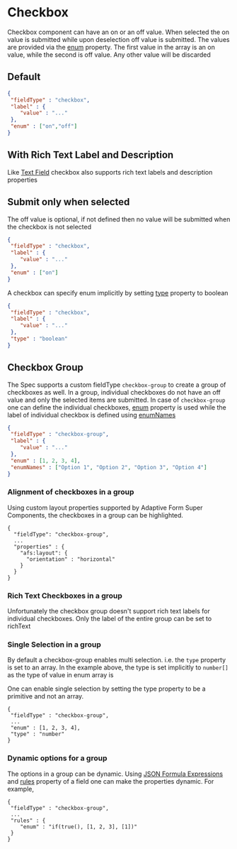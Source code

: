 
# Checkbox

Checkbox component can have an on or an off value. When selected the on value is submitted while upon deselection
off value is submitted.
The values are provided via the
[enum](https://git.corp.adobe.com/pages/livecycle/af2-docs/spec/latest/#field-properties-enum) property. The first
value in the array is an on value, while the second is off value. Any other value will be discarded

## Default

```json
{
 "fieldType" : "checkbox",
 "label" : {
    "value" : "..."
 },
 "enum" : ["on","off"]
}
```
<Story id="crispr-form-components-checkbox--def" />

## With Rich Text Label and Description

Like [Text Field](?path=/docs/crispr-form-components-text-input-field--def) checkbox also supports rich text labels
and description properties

<Story id="crispr-form-components-checkbox--with-rich-text-label" />

<Story id="crispr-form-components-checkbox--with-description" />


## Submit only when selected

The off value is optional, if not defined then no value will be submitted when the checkbox is not selected

```json
{
 "fieldType" : "checkbox",
 "label" : {
    "value" : "..."
 },
 "enum" : ["on"]
}
```

<Story id="crispr-form-components-checkbox--no-off-value" />

A checkbox can specify enum implicitly by setting
[type](https://git.corp.adobe.com/pages/livecycle/af2-docs/spec/latest/#field-properties-type) property to boolean

```json
{
 "fieldType" : "checkbox",
 "label" : {
    "value" : "..."
 },
 "type" : "boolean"
}
```

<Story id="crispr-form-components-checkbox--boolean" />

## Checkbox Group

[//]: # (Checkboxes can be made part of a group as well. )

[//]: # (When checkboxes are a part of group, individual checkboxes do not have an off value. )

[//]: # (Only the selected items are submitted. )

[//]: # (If multiple checkboxes are a part of a group, then )

The Spec supports a custom fieldType `checkbox-group` to create a group of checkboxes as well. In a group,
individual checkboxes do not have an off value and only the selected items are submitted. In case of `checkbox-group`
one can define the individual checkboxes,
[enum](https://git.corp.adobe.com/pages/livecycle/af2-docs/spec/latest/#field-properties-enum)
property is used while the label of individual checkbox is defined
using
[enumNames](https://git.corp.adobe.com/pages/livecycle/af2-docs/spec/latest/#field-properties-enumNames)

```json
{
 "fieldType" : "checkbox-group",
 "label" : {
    "value" : "..."
 },
 "enum" : [1, 2, 3, 4],
 "enumNames" : ["Option 1", "Option 2", "Option 3", "Option 4"]
}
```
<Story id="crispr-form-components-checkbox--group" />


### Alignment of checkboxes in a group
Using custom layout properties supported by Adaptive Form Super Components,
the checkboxes in a group can be highlighted.
```
{
  "fieldType": "checkbox-group",
  ...
  "properties" : {
    "afs:layout": {
      "orientation" : "horizontal"
    }
  }
}
```

<Story id="crispr-form-components-checkbox--group-horizontal-alignment" />


### Rich Text Checkboxes in a group

Unfortunately the checkbox group doesn't support rich text labels for individual checkboxes. Only the label of the
entire group can be set to richText

<Story id="crispr-form-components-checkbox--group-with-rich-text-labels" />

### Single Selection in a group
By default a checkbox-group enables multi selection. i.e. the `type` property is set to an array. In the example above,
the type is set implicitly to `number[]` as the type of value in enum array is

One can enable single selection by setting the type property to be a primitive and not an array.

```
{
 "fieldType" : "checkbox-group",
 ...
 "enum" : [1, 2, 3, 4],
 "type" : "number"
}
```

<Story id="crispr-form-components-checkbox--group-single-selection" />

### Dynamic options for a group

The options in a group can be dynamic. Using
[JSON Formula Expressions](https://git.corp.adobe.com/pages/livecycle/af2-docs/spec/latest/index.html#field-properties-rules)
and [rules](https://git.corp.adobe.com/pages/livecycle/af2-docs/spec/latest/index.html#rules) property of a field
one can make the properties dynamic. For example,

```
{
 "fieldType" : "checkbox-group",
 ...
 "rules" : {
    "enum" : "if(true(), [1, 2, 3], [1])"
 }
}
```

<Story id="crispr-form-components-checkbox--dynamic-group" />

